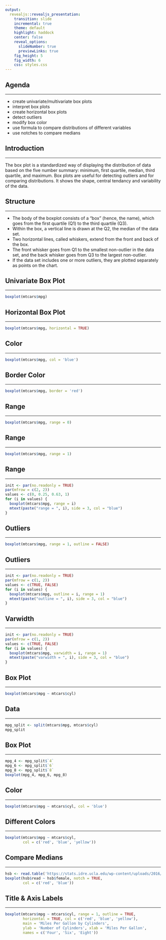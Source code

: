 ```yaml
---
output: 
  revealjs::revealjs_presentation:
    transition: slide
    incremental: true
    theme: default
    highlight: haddock
    center: false
    reveal_options:
      slideNumber: true
      previewLinks: true
    fig_height: 5
    fig_width: 6
    css: styles.css
---
```


## {data-background="thankyou.png"}

## Agenda

<hr>

- create univariate/multivariate box plots
- interpret box plots
- create horizontal box plots
- detect outliers
- modify box color
- use formula to compare distributions of different variables
- use notches to compare medians

## Introduction

<hr>

The box plot is a standardized way of displaying the distribution of data based on the five number summary: minimum, first quartile, median, third quartile, and maximum. Box plots are useful for detecting outliers and for comparing distributions. It shows the shape, central tendancy and variability of the data.

## Structure

<hr>

- The body of the boxplot consists of a "box" (hence, the name), which goes from the first quartile (Q1) to the third quartile (Q3). 
- Within the box, a vertical line is drawn at the Q2, the median of the data set. 
- Two horizontal lines, called whiskers, extend from the front and back of the box. 
- The front whisker goes from Q1 to the smallest non-outlier in the data set, and the back whisker goes from Q3 to the largest non-outlier. 
- If the data set includes one or more outliers, they are plotted separately as points on the chart. 

## Univariate Box Plot

<hr>

```r
boxplot(mtcars$mpg)
```

## Horizontal Box Plot

<hr>

```r
boxplot(mtcars$mpg, horizontal = TRUE)
```

## Color

<hr>

```r
boxplot(mtcars$mpg, col = 'blue')
```

## Border Color
 
<hr>

```r
boxplot(mtcars$mpg, border = 'red')
```

## Range

<hr>

```r
boxplot(mtcars$mpg, range = 0)
```

## Range

<hr>

```r
boxplot(mtcars$mpg, range = 1)
```

## Range

<hr>

```r
init <- par(no.readonly = TRUE)
par(mfrow = c(2, 2))
values <- c(0, 0.25, 0.63, 1)
for (i in values) {
  boxplot(mtcars$mpg, range = i)
  mtext(paste("range = ", i), side = 3, col = "blue")
}
```

## Outliers

<hr>

```r
boxplot(mtcars$mpg, range = 1, outline = FALSE)
```

## Outliers

<hr>

```r
init <- par(no.readonly = TRUE)
par(mfrow = c(1, 2))
values <- c(TRUE, FALSE)
for (i in values) {
  boxplot(mtcars$mpg, outline = i, range = 1)
  mtext(paste("outline = ", i), side = 3, col = "blue")
}
```

## Varwidth

<hr>

```r
init <- par(no.readonly = TRUE)
par(mfrow = c(1, 2))
values <- c(TRUE, FALSE)
for (i in values) {
  boxplot(mtcars$mpg, varwidth = i, range = 1)
  mtext(paste("varwidth = ", i), side = 3, col = "blue")
}
```

## Box Plot

<hr>

```r
boxplot(mtcars$mpg ~ mtcars$cyl)
```

## Data

<hr>

```r
mpg_split <- split(mtcars$mpg, mtcars$cyl)
mpg_split
```

## Box Plot

<hr>

```r
mpg_4 <- mpg_split$`4`
mpg_6 <- mpg_split$`6`
mpg_8 <- mpg_split$`8`
boxplot(mpg_4, mpg_6, mpg_8)
```

## Color

<hr>

```r
boxplot(mtcars$mpg ~ mtcars$cyl, col = 'blue')
```

## Different Colors

<hr>

```r
boxplot(mtcars$mpg ~ mtcars$cyl, 
        col = c('red', 'blue', 'yellow'))
```

## Compare Medians

<hr>

```r
hsb <- read.table('https://stats.idre.ucla.edu/wp-content/uploads/2016/02/hsb2-2.csv', header=T, sep=",")
boxplot(hsb$read ~ hsb$female, notch = TRUE, 
        col = c('red', 'blue'))
```

## Title & Axis Labels

<hr>

```r
boxplot(mtcars$mpg ~ mtcars$cyl, range = 1, outline = TRUE, 
        horizontal = TRUE, col = c('red', 'blue', 'yellow'),
        main = 'Miles Per Gallon by Cylinders', 
        ylab = 'Number of Cylinders', xlab = 'Miles Per Gallon',
        names = c('Four', 'Six', 'Eight'))
```

## {data-background="thankyou.png"}

<!-- To do: -->
<!--   - add intro slide -->
<!--   - improve introduction -->
<!--   - use image to explain structure of box plot -->